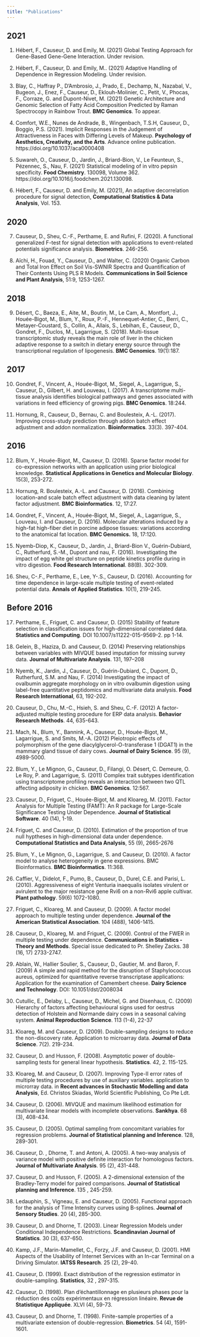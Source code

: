 ```yaml
---
title: "Publications"
---
```


## 2021

1. Hébert, F., Causeur, D. and Emily, M. (2021) Global Testing Approach for Gene-Based Gene-Gene Interaction. Under revision.

2. Hébert, F., Causeur, D. and Emily, M.. (2021) Adaptive Handling of Dependence in Regression Modeling. Under revision.

3. Blay, C., Haffray P., D’Ambrosio, J., Prado, E., Dechamp, N., Nazabal, V., Bugeon, J., Enez, F., Causeur, D., Eklouh-Molinier, C., Petit, V., Phocas, F., Corraze, G. and Dupont-Nivet, M. (2021) Genetic Architecture and Genomic Selection of Fatty Acid Composition Predicted by Raman Spectrocopy in Rainbow Trout. **BMC Genomics**. To appear.

4. Comfort, W.E.,  Nunes  de  Andrade, B., Wingenbach, T.S.H, Causeur, D., Boggio, P.S. (2021). Implicit Responses in the Judgement of Attractiveness in Faces with Differing Levels of Makeup. **Psychology of Aesthetics, Creativity, and the Arts**.
Advance online publication. https://doi.org/10.1037/aca0000408

5. Suwareh, O., Causeur, D., Jardin, J., Briard-Bion, V., Le Feunteun, S., Pézennec, S., Nau, F. (2021) Statistical modeling of in vitro pepsin specificity. **Food Chemistry**. 130098, Volume 362. https://doi.org/10.1016/j.foodchem.2021.130098.

6. Hébert, F., Causeur, D. and Emily, M. (2021), An adaptive decorrelation procedure for signal detection, **Computational Statistics & Data Analysis**, Vol. 153.

## 2020

7. Causeur, D., Sheu, C.-F., Perthame, E. and Rufini, F. (2020). A functional generalized F-test for signal detection with applications to event-related potentials significance analysis. **Biometrics**. 246-256.

8. Aïchi, H., Fouad, Y., Causeur, D., and Walter, C. (2020) Organic Carbon and Total Iron Effect on Soil Vis-SWNIR Spectra and Quantification of Their Contents Using PLS R Models. **Communications in Soil Science and Plant Analysis**, 51:9, 1253-1267.

## 2018

9. Désert, C., Baeza, E., Aite, M., Boutin, M., Le Cam, A., Montfort, J., Houée-Bigot, M., Blum, Y., Roux, P.-F., Hennequet-Antier, C., Berri, C., Metayer-Coustard, S., Collin, A., Allais, S., Lebihan, E., Causeur, D., Gondret, F., Duclos, M., Lagarrigue, S. (2018). Multi-tissue transcriptomic study reveals the main role of liver in the chicken adaptive response to a switch in dietary energy source through the transcriptional regulation of lipogenesis. **BMC Genomics**. 19(1):187.

## 2017
    
10. Gondret, F., Vincent, A., Houée-Bigot, M., Siegel, A., Lagarrigue, S., Causeur, D., Gilbert, H. and Louveau, I. (2017). A transcriptome multi-tissue analysis identifies biological pathways and genes associated with variations in feed efficiency of growing pigs. **BMC Genomics**. 18:244.
    
11. Hornung, R., Causeur, D., Bernau, C. and Boulesteix, A.-L. (2017). Improving cross-study prediction through addon batch effect adjustment and addon normalization. **Bioinformatics**. 33(3). 397-404.

## 2016

12. Blum, Y., Houée-Bigot, M., Causeur, D. (2016). Sparse factor model for co-expression networks with an application using prior biological knowledge. **Statistical Applications in Genetics and Molecular Biology**. 15(3), 253-272.

13. Hornung, R. Boulesteix, A.-L. and Causeur, D. (2016). Combining location-and scale batch effect adjustment with data cleaning by latent factor adjustment. **BMC Bioinformatics**. 12, 17:27.
    
14. Gondret, F., Vincent, A., Houée-Bigot, M., Siegel, A., Lagarrigue, S., Louveau, I. and Causeur, D. (2016). Molecular alterations induced by a high-fat high-fiber diet in porcine adipose tissues: variations according to the anatomical fat location. **BMC Genomics.** 18, 17:120.

15. Nyemb-Diop, K., Causeur, D., Jardin, J., Briard-Bion V., Guérin-Dubiard, C., Rutherfurd, S.-M., Dupont and nau, F. (2016). Investigating the impact of egg white gel structure on peptide kinetics profile during in vitro digestion. **Food Research International**. 88(B). 302-309.
  
16. Sheu, C-.F., Perthame, E., Lee, Y-.S., Causeur, D. (2016). Accounting for time dependence in large-scale multiple testing of event-related potential data. **Annals of Applied Statistics**. 10(1), 219-245.

## Before 2016

17. Perthame, E., Friguet, C. and Causeur, D. (2015) Stability of feature selection in classification issues for high-dimensional correlated data. **Statistics and Computing**. DOI 10.1007/s11222-015-9569-2. pp 1-14.

18. Gelein, B., Haziza, D. and Causeur, D. (2014) Preserving relationships between variables with MIVQUE based imputation for missing survey data. **Journal of Multivariate Analysis**. 131, 197–208

19. Nyemb, K., Jardin, J., Causeur, D., Guérin-Dubiard, C., Dupont, D., Rutherfurd, S.M. and Nau, F. (2014) Investigating the impact of ovalbumin aggregate morphology on in vitro ovalbumin digestion using label-free quantitative peptidomics and multivariate data analysis. **Food Research International**, 63, 192-202.

20. Causeur, D., Chu, M.-C., Hsieh, S. and Sheu, C.-F. (2012) A factor-adjusted multiple testing procedure for ERP data analysis. **Behavior Research Methods**. 44, 635-643.
    
21. Mach, N., Blum, Y., Bannink, A., Causeur, D., Houée-Bigot, M., Lagarrigue, S. and Smits, M.-A. (2012) Pleiotropic effects of polymorphism of the gene diacylglycerol-O-transferase 1 (DGAT1) in the mammary gland tissue of dairy cows. **Journal of Dairy Science**. 95 (9), 4989-5000.
    
22. Blum, Y., Le Mignon, G., Causeur, D., Filangi, O. Désert, C. Demeure, O. Le Roy, P. and Lagarrigue, S. (2011) Complex trait subtypes identification using transcriptome profiling reveals an interaction between two QTL affecting adiposity in chicken. **BMC Genomics**. 12:567.  
    
23. Causeur, D., Friguet, C., Houée-Bigot, M. and Kloareg, M. (2011). Factor Analysis for Multiple Testing (FAMT): An R package for Large-Scale Significance Testing Under Dependence. **Journal of Statistical Software**. 40 (14), 1-19.

24. Friguet, C. and Causeur, D. (2010). Estimation of the proportion of true null hyptheses in high-dimensional data under dependence. **Computational Statistics and Data Analysis**, 55 (9), 2665-2676

25. Blum, Y., Le Mignon, G., Lagarrigue, S. and Causeur, D. (2010). A factor model to analyse heterogeneity in gene expressions. BMC Bioinformatics. **BMC Bioinformatics**. 11:368.
    
26. Caffier, V., Didelot, F., Pumo, B., Causeur, D., Durel, C.E. and Parisi, L. (2010). Aggressiveness of eight Venturia inaequalis isolates virulent or avirulent to the major resistance gene Rvi6 on a non-Rvi6 apple cultivar. **Plant pathology**. 59(6) 1072-1080.
    
27. Friguet, C., Kloareg, M. and Causeur, D. (2009). A factor model approach to multiple testing under dependence. **Journal of the American Statistical Association**. 104 (488), 1406-1415.
    
28. Causeur, D., Kloareg, M. and Friguet, C. (2009). Control of the FWER in multiple testing under dependence. **Communications in Statistics - Theory and Methods**.  Special issue dedicated to Pr. Shelley Zacks. 38 (16, 17) 2733-2747.

29. Ablain, W., Hallier Soulier, S., Causeur, D., Gautier, M. and Baron, F. (2009) A simple and rapid method for the disruption of Staphylococcus aureus, optimized for quantitative reverse transcriptase applications: Application for the examination of Camembert cheese. **Dairy Science and Technology**. DOI: 10.1051/dst/2008034

30. Cutullic, E., Delaby, L., Causeur, D., Michel, G. and Disenhaus, C. (2009) Hierarchy of factors affecting behavioural signs used for oestrus detection of Holstein and Normande dairy cows in a seasonal calving system. **Animal Reproduction Science**. 113 (1-4), 22-37

31. Kloareg, M. and Causeur, D. (2009). Double-sampling designs to reduce the non-discovery rate. Application to microarray data. **Journal of Data Science**. 7(2). 219-234.
    
32. Causeur, D. and Husson, F. (2008). Asymptotic power of double-sampling tests for general linear hypothesis. **Statistics**. 42, 2. 115-125.
    
33. Kloareg, M. and Causeur, D. (2007). Improving Type-II error rates of multiple testing procedures by use of auxiliary variables. application to microrray data. in **Recent advances in Stochastic Modelling and data Analysis**, Ed. Christos Skiadas, World Scientific Publishing, Co Pte Ldt.

34. Causeur, D. (2006). MIVQUE and maximum likelihood estimation for multivariate linear models with incomplete observations. **Sankhya**. 68 (3), 408-434.

35. Causeur, D. (2005). Optimal sampling from concomitant variables for regression problems. **Journal of Statistical planning and Inference**. 128, 289-301.

36. Causeur, D. , Dhorne, T. and Antoni, A. (2005). A two-way analysis of variance model with positive definite interaction for homologous factors. **Journal of Multivariate Analysis**. 95 (2), 431-448.

37. Causeur, D. and Husson, F. (2005). A 2-dimensional extension of the Bradley-Terry model for paired comparisons. **Journal of  Statistical planning and Inference**. 135 , 245-259.
    
38. Ledauphin, S., Vigneau, E. and Causeur, D. (2005). Functional approach for the analysis of Time Intensity curves using B-splines. **Journal of Sensory Studies**.  20 (4), 285-300.
    
39. Causeur, D. and Dhorne, T. (2003). Linear Regression Models under Conditional Independence Restrictions. **Scandinavian Journal of Statistics**. 30 (3), 637-650.
    
40. Kamp, J.F., Marin-Mamellet, C., Forzy, J.F. and Causeur, D. (2001). HMI Aspects of the Usability of Internet Services with  an In-car Terminal on a Driving Simulator. **IATSS Research**.  25 (2), 29-40.
    
41. Causeur, D. (1999). Exact distribution of the regression estimator in double-sampling. **Statistics**,  32 , 297-315.
    
42. Causeur, D. (1998). Plan d'échantillonnage en plusieurs phases pour la réduction des coûts expérimentaux en régression linéaire.  **Revue de Statistique Appliquée**. XLVI (4), 59-73.
    
43. Causeur, D. and Dhorne, T. (1998). Finite-sample properties of a multivariate extension of double-regression. **Biometrics**. 54 (4), 1591-1601.
